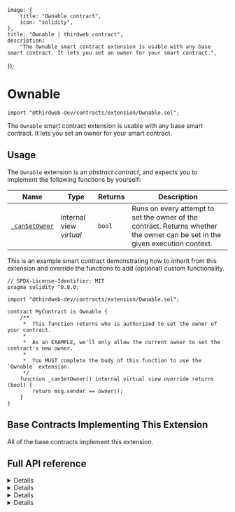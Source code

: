 
	image: {
		title: "Ownable contract",
		icon: "solidity",
	},
	title: "Ownable | thirdweb contract",
	description:
		"The Ownable smart contract extension is usable with any base smart contract. It lets you set an owner for your smart contract.",
});

# Ownable

```solidity
import "@thirdweb-dev/contracts/extension/Ownable.sol";
```

The `Ownable` smart contract extension is usable with any base smart contract. It lets you set an owner for your smart contract.

<GithubButtonLink href="https://github.com/thirdweb-dev/contracts/blob/main/contracts/extension/Ownable.sol" />

## Usage

The `Ownable` extension is an _abstract contract_, and expects you to implement the following functions by yourself:

| Name                                                                       | Type                    | Returns | Description                                                                                                                  |
| -------------------------------------------------------------------------- | ----------------------- | ------- | ---------------------------------------------------------------------------------------------------------------------------- |
| [`_canSetOwner`](/contracts/build/extensions/general/Ownable#_cansetowner) | internal view _virtual_ | `bool`  | Runs on every attempt to set the owner of the contract. Returns whether the owner can be set in the given execution context. |

This is an example smart contract demonstrating how to inherit from this extension and override the functions to add (optional) custom functionality.

```solidity
// SPDX-License-Identifier: MIT
pragma solidity ^0.8.0;

import "@thirdweb-dev/contracts/extension/Ownable.sol";

contract MyContract is Ownable {
    /**
     *  This function returns who is authorized to set the owner of your contract.
     *
     *  As an EXAMPLE, we'll only allow the current owner to set the contract's new owner.
     *
     *  You MUST complete the body of this function to use the `Ownable` extension.
     */
    function _canSetOwner() internal virtual view override returns (bool) {
        return msg.sender == owner();
    }
}
```

## Base Contracts Implementing This Extension

All of the base contracts implement this extension.

## Full API reference

<Details summary="owner">

```solidity
function owner() public view override returns (address);
```

- Returns the owner of the contract.
- Set this value using the `setOwner` function.

</Details>

<Details summary="setOwner">

```solidity
function setOwner(address _newOwner) external;
```

- Lets an authorized wallet set a new owner for the contract. This value can be read from the `owner` function.
- Parameter `_newOwner`: The address to make the owner of the contract.
- The `_canSetOwner` function is run on every call to this function. If the return value of `_canSetOwner` is `false`, the `setOwner` call will revert.

</Details>

<Details summary="_setupOwner">

```solidity
function _setupOwner(address _newOwner) internal;
```

- Sets the owner of the smart contract. This value can be read from the `owner` function.
- Parameter `_newOwner`: The address to make the owner of the contract.
- The `_canSetOwner` function is _not_ run on a call to this function.

</Details>

<Details summary="_canSetOwner">

```solidity
function _canSetOwner() internal view virtual returns (bool);
```

- Runs on every `setOwner` function call.
- Returns whether a new owner can be set in the given execution context.
- For example, this function can check whether the wallet calling `setOwner` is the contract owner, and enforce that only the current owner should be able to successfully call `setOwner`.

</Details>
